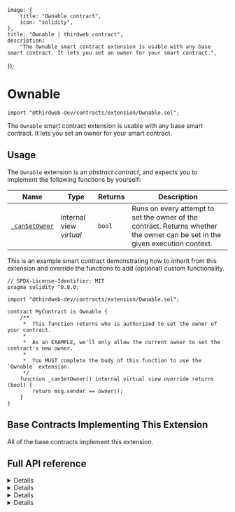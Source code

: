 
	image: {
		title: "Ownable contract",
		icon: "solidity",
	},
	title: "Ownable | thirdweb contract",
	description:
		"The Ownable smart contract extension is usable with any base smart contract. It lets you set an owner for your smart contract.",
});

# Ownable

```solidity
import "@thirdweb-dev/contracts/extension/Ownable.sol";
```

The `Ownable` smart contract extension is usable with any base smart contract. It lets you set an owner for your smart contract.

<GithubButtonLink href="https://github.com/thirdweb-dev/contracts/blob/main/contracts/extension/Ownable.sol" />

## Usage

The `Ownable` extension is an _abstract contract_, and expects you to implement the following functions by yourself:

| Name                                                                       | Type                    | Returns | Description                                                                                                                  |
| -------------------------------------------------------------------------- | ----------------------- | ------- | ---------------------------------------------------------------------------------------------------------------------------- |
| [`_canSetOwner`](/contracts/build/extensions/general/Ownable#_cansetowner) | internal view _virtual_ | `bool`  | Runs on every attempt to set the owner of the contract. Returns whether the owner can be set in the given execution context. |

This is an example smart contract demonstrating how to inherit from this extension and override the functions to add (optional) custom functionality.

```solidity
// SPDX-License-Identifier: MIT
pragma solidity ^0.8.0;

import "@thirdweb-dev/contracts/extension/Ownable.sol";

contract MyContract is Ownable {
    /**
     *  This function returns who is authorized to set the owner of your contract.
     *
     *  As an EXAMPLE, we'll only allow the current owner to set the contract's new owner.
     *
     *  You MUST complete the body of this function to use the `Ownable` extension.
     */
    function _canSetOwner() internal virtual view override returns (bool) {
        return msg.sender == owner();
    }
}
```

## Base Contracts Implementing This Extension

All of the base contracts implement this extension.

## Full API reference

<Details summary="owner">

```solidity
function owner() public view override returns (address);
```

- Returns the owner of the contract.
- Set this value using the `setOwner` function.

</Details>

<Details summary="setOwner">

```solidity
function setOwner(address _newOwner) external;
```

- Lets an authorized wallet set a new owner for the contract. This value can be read from the `owner` function.
- Parameter `_newOwner`: The address to make the owner of the contract.
- The `_canSetOwner` function is run on every call to this function. If the return value of `_canSetOwner` is `false`, the `setOwner` call will revert.

</Details>

<Details summary="_setupOwner">

```solidity
function _setupOwner(address _newOwner) internal;
```

- Sets the owner of the smart contract. This value can be read from the `owner` function.
- Parameter `_newOwner`: The address to make the owner of the contract.
- The `_canSetOwner` function is _not_ run on a call to this function.

</Details>

<Details summary="_canSetOwner">

```solidity
function _canSetOwner() internal view virtual returns (bool);
```

- Runs on every `setOwner` function call.
- Returns whether a new owner can be set in the given execution context.
- For example, this function can check whether the wallet calling `setOwner` is the contract owner, and enforce that only the current owner should be able to successfully call `setOwner`.

</Details>
